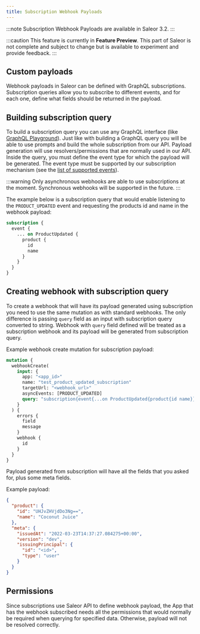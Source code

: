 ```yaml
---
title: Subscription Webhook Payloads
---
```


:::note
Subscription Webhook Payloads are available in Saleor 3.2.
:::

:::caution
This feature is currently in **Feature Preview**. This part of Saleor is not complete
and subject to change but is available to experiment and provide feedback.
:::

## Custom payloads

Webhook payloads in Saleor can be defined with GraphQL subscriptions. Subscription queries allow you to subscribe to different events, and for each one, define what fields should be returned in the payload.

## Building subscription query

To build a subscription query you can use any GraphQL interface (like [GraphQL Playground](developer/getting-started/playground.mdx)). Just like with
building a GraphQL query you will be able to use prompts and build the whole subscription from our API. Payload generation will use resolvers/permissions that are normally used in our API.
Inside the query, you must define the event type for which the payload will be generated. The event type must be supported by our subscription mechanism (see the [list of supported events](developer/api-reference/unions/event.mdx)).

:::warning
Only asynchronous webhooks are able to use subscriptions at the moment. Synchronous webhooks will be supported in the future.
:::

The example below is a subscription query that would enable listening to the `PRODUCT_UPDATED` event and requesting the products id and name in the webhook payload:

```graphql
subscription {
  event {
    ... on ProductUpdated {
      product {
        id
        name
      }
    }
  }
}
```

## Creating webhook with subscription query

To create a webhook that will have its payload generated using subscription you need to use the same mutation as with standard webhooks. The only difference is passing `query` field as an input with subscription query converted to string.
Webhook with `query` field defined will be treated as a subscription webhook and its payload will be generated from subscription query.

Example webhook create mutation for subscription payload:

```graphql
mutation {
  webhookCreate(
    input: {
      app: "<app_id>"
      name: "test_product_updated_subscription"
      targetUrl: "<webhook_url>"
      asyncEvents: [PRODUCT_UPDATED]
      query: "subscription{event{...on ProductUpdated{product{id name}}}}"
    }
  ) {
    errors {
      field
      message
    }
    webhook {
      id
    }
  }
}
```

Payload generated from subscription will have all the fields that you asked for, plus some meta fields.

Example payload:

```json
{
  "product": {
    "id": "UHJvZHVjdDo3Ng==",
    "name": "Coconut Juice"
  },
  "meta": {
    "issuedAt": "2022-03-23T14:37:27.084275+00:00",
    "version": "dev",
    "issuingPrincipal": {
      "id": "<id>",
      "type": "user"
    }
  }
}
```

## Permissions

Since subscriptions use Saleor API to define webhook payload, the App that has the webhook subscribed needs all the permissions that would normally be required when querying for specified data. Otherwise, payload will not be resolved correctly.

